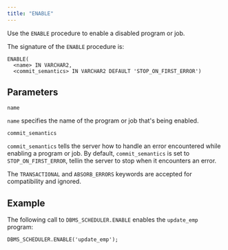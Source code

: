 ```yaml
---
title: "ENABLE"
---
```


<div id="dbms_scheduler_enable" class="registered_link"></div>

Use the `ENABLE` procedure to enable a disabled program or job.

The signature of the `ENABLE` procedure is:

```text
ENABLE(
  <name> IN VARCHAR2,
  <commit_semantics> IN VARCHAR2 DEFAULT 'STOP_ON_FIRST_ERROR')
```

## Parameters

`name`

 `name` specifies the name of the program or job that's being enabled.

`commit_semantics`

 `commit_semantics` tells the server how to handle an error encountered while enabling a program or job. By default, `commit_semantics` is set to `STOP_ON_FIRST_ERROR`, tellin the server to stop when it encounters an error.

 The `TRANSACTIONAL` and `ABSORB_ERRORS` keywords are accepted for compatibility and ignored.

## Example

The following call to `DBMS_SCHEDULER.ENABLE` enables the `update_emp` program:

```text
DBMS_SCHEDULER.ENABLE('update_emp');
```
